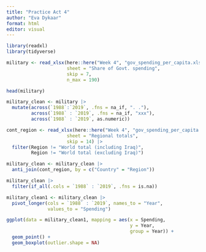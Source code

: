 ---
title: "Practice Act 4"
author: "Eva Dykaar"
format: html
editor: visual
---

```{r}
library(readxl) 
library(tidyverse)

military <- read_xlsx(here::here("Week 4", "gov_spending_per_capita.xlsx"), 
                      sheet = "Share of Govt. spending", 
                      skip = 7, 
                      n_max = 190)

head(military)
```

```{r}
military_clean <- military |>
  mutate(across(`1988`:`2019`, .fns = na_if, ". ."),
         across(`1988` : `2019`, .fns = na_if, "xxx"),
         across(`1988` : `2019`, as.numeric))
```

```{r}
cont_region <- read_xlsx(here::here("Week 4", "gov_spending_per_capita.xlsx"), 
                      sheet = "Regional totals", 
                      skip = 14) |> 
  filter(Region != "World total (including Iraq)", 
         Region != "World total (excluding Iraq)")
```

```{r}
military_clean <- military_clean |>
  anti_join(cont_region, by = c("Country" = "Region"))

military_clean |>
  filter(if_all(.cols = `1988` : `2019`, .fns = is.na))
```

```{r}

military_clean1 <- military_clean |>
  pivot_longer(cols = `1988` : `2019`, names_to = "Year", 
               values_to = "Spending")
```

```{r}

ggplot(data = military_clean1, mapping = aes(x = Spending, 
                                             y = Year, 
                                             group = Year)) +
  geom_point() +
  geom_boxplot(outlier.shape = NA)

```
